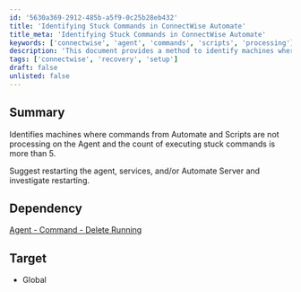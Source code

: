 ```yaml
---
id: '5630a369-2912-485b-a5f9-0c25b28eb432'
title: 'Identifying Stuck Commands in ConnectWise Automate'
title_meta: 'Identifying Stuck Commands in ConnectWise Automate'
keywords: ['connectwise', 'agent', 'commands', 'scripts', 'processing']
description: 'This document provides a method to identify machines where commands from ConnectWise Automate and scripts are not processing on the agent, particularly when the count of executing stuck commands exceeds five. It also suggests potential solutions such as restarting the agent, services, or the Automate server for resolution.'
tags: ['connectwise', 'recovery', 'setup']
draft: false
unlisted: false
---
```

## Summary

Identifies machines where commands from Automate and Scripts are not processing on the Agent and the count of executing stuck commands is more than 5.

Suggest restarting the agent, services, and/or Automate Server and investigate restarting.

## Dependency

[Agent - Command - Delete Running](https://proval.itglue.com/DOC-5078775-11623783)

## Target

- Global











